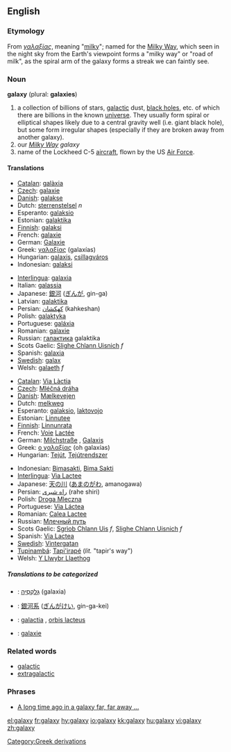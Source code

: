 ==English==
{{wikipedia}}
=== Etymology ===
From {{Gr.}} ''[[γαλαξίας]]'', meaning "[[milky]]"; named for the [[Milky Way]], which seen in the night sky from the Earth's viewpoint forms a "milky way" or "road of milk", as the spiral arm of the galaxy forms a streak we can faintly see. 

=== Noun ===
'''galaxy''' (plural: '''galaxies''')

# a collection of billions of stars, [[galactic]] dust, [[black hole]]s, etc.  of which there are billions in the known [[universe]].  They usually form spiral or elliptical shapes likely due to a central gravity well (i.e. giant black hole), but some form irregular shapes (especially if they are broken away from another galaxy).
# our ''[[Milky Way]] galaxy''
# name of the Lockheed C-5 [[aircraft]], flown by the US [[Air Force]].

==== Translations ====
{{trans-top|a collection of billions of stars, galactic dust, black holes, etc}}
*[[Catalan]]: [[galàxia]]
*[[Czech]]: [[galaxie]] {{f}}
*[[Danish]]: [[galakse]]
*Dutch: [[sterrenstelsel]] ''n''
*Esperanto: [[galaksio]]
*Estonian: [[galaktika]]
*[[Finnish]]: [[galaksi]]
*French: [[galaxie]] {{f}}
*German: [[Galaxie]] {{f}}
*Greek: [[γαλαξίας]] (galaxías) {{m}} 
*Hungarian: [[galaxis]], [[csillagváros]]
*Indonesian: [[galaksi]]
{{trans-mid}}
*[[Interlingua]]: [[galaxia]]
*Italian: [[galassia]] {{f}}
*Japanese: [[銀河]] ([[ぎんが]], gin-ga)
*Latvian: [[galaktika]] {{f}}
*Persian: [[كهكشان]] (kahkeshan)
*Polish: [[galaktyka]] {{f}}
*Portuguese: [[galáxia]] {{f}}
*Romanian: [[galaxie]] {{f}}
*Russian: [[галактика]] galaktika
*Scots Gaelic: [[Slighe Chlann Uisnich]] ''f''
*Spanish: [[galaxia]]
*[[Swedish]]: [[galax]]
*Welsh: [[galaeth]] ''f''
{{trans-bottom}}

{{trans-top|the Milky Way}}
*[[Catalan]]: [[Via Làctia]]
*[[Czech]]: [[Mléčná dráha]] {{f}}
*[[Danish]]: [[Mælkevejen]]
*Dutch: [[melkweg]] {{f}}
*Esperanto: [[galaksio]], [[laktovojo]]
*Estonian: [[Linnutee]]
*[[Finnish]]: [[Linnunrata]]
*French: [[Voie]] [[Lactée]] {{f}}
*German: [[Milchstraße]] {{f}}, [[Galaxis]] {{f}}
*Greek: [[ο γαλαξίας]] (oh galaxías) {{m}} 
*Hungarian: [[Tejút]], [[Tejútrendszer]]
{{trans-mid}}
*Indonesian: [[Bimasakti]], [[Bima Sakti]]
*[[Interlingua]]: [[Via Lactee]]
*Japanese: [[天の川]] ([[あまのがわ]], amanogawa)
*Persian: [[راه شیری]] (rahe shiri)
*Polish: [[Droga Mleczna]] {{f}}
*Portuguese: [[Via Láctea]] {{f}}
*Romanian: [[Calea Lactee]] {{f}}
*Russian: [[Млечный путь]]
*Scots Gaelic: [[Sgrìob Chlann Uis]] ''f'', [[Slighe Chlann Uisnich]] ''f''
*Spanish: [[Via Lactea]]
*[[Swedish]]: [[Vintergatan]]
*[[Tupinambá]]: [[Tapi'irapé]] (''lit.'' "tapir's way")
*Welsh: [[Y Llwybr Llaethog]]
{{trans-bottom}}

=====Translations to be categorized=====
{{checktrans}}
{{top}}
*{{ttbc|Hebrew}}: [[גלקסיה|גָּלַקְסְיָה]] (galaxia) {{f}}
*{{ttbc|Japanese}}: [[銀河系]] ([[ぎんがけい]], gin-ga-kei)
*{{ttbc|Latin}}: [[galactia]] {{f}}, [[orbis lacteus]] {{f}}
{{mid}}
*{{ttbc|Novial}}: [[galaxie]]
{{bottom}}

=== Related words ===

*[[galactic]]
*[[extragalactic]]

=== Phrases ===

*[[A long time ago in a galaxy far, far away ...]]
[[Category:Greek derivations]]

[[el:galaxy]]
[[fr:galaxy]]
[[hy:galaxy]]
[[io:galaxy]]
[[kk:galaxy]]
[[hu:galaxy]]
[[vi:galaxy]]
[[zh:galaxy]]